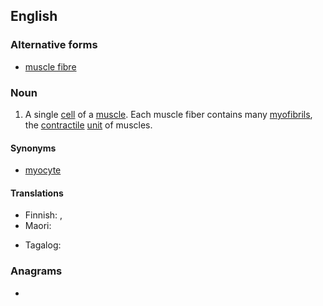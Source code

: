 ==English==

===Alternative forms===
* [[muscle fibre]]

===Noun===
{{en-noun|~}}
{{wikipedia}}

# A single [[cell]] of a [[muscle]]. Each muscle fiber contains many [[myofibril]]s, the [[contractile]] [[unit]] of muscles.

====Synonyms====
* [[myocyte]]

====Translations====
{{trans-top|single cell of a muscle}}
* Finnish: {{t+|fi|lihassolu}}, {{l|fi|lihassyy}}
* Maori: {{t|mi|weu uaua}}
{{trans-mid}}
* Tagalog: {{t|tl|binggas}}
{{trans-bottom}}

===Anagrams===
* {{anagrams|en|muscle fibre}}